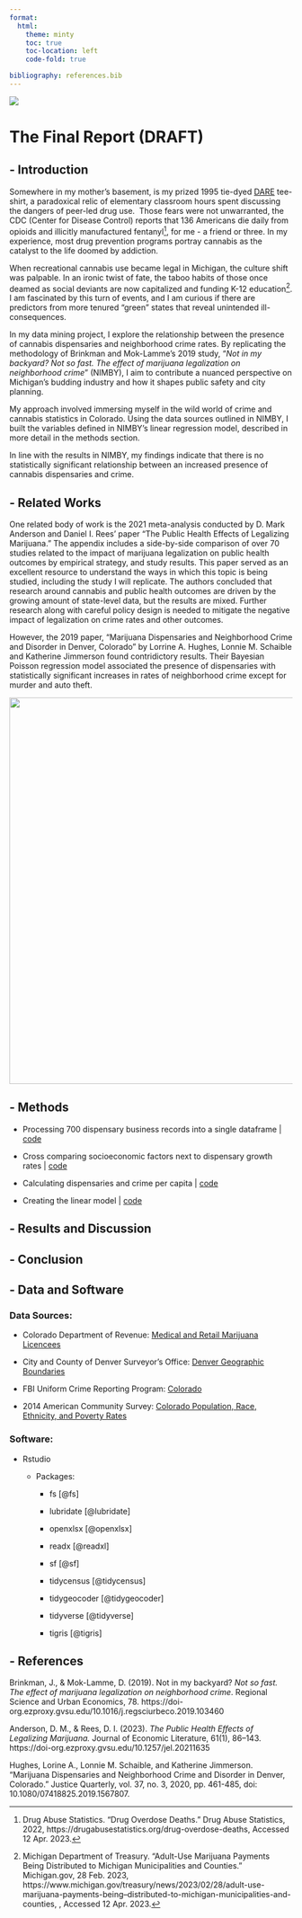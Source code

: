 ```yaml
---
format:
  html:
    theme: minty
    toc: true
    toc-location: left
    code-fold: true

bibliography: references.bib
---
```


![](images/Main%20Title.png){fig-align="center"}

# The Final Report (DRAFT)

## - Introduction

Somewhere in my mother's basement, is my prized 1995 tie-dyed [DARE](https://dare.org/) tee-shirt, a paradoxical relic of elementary classroom hours spent discussing the dangers of peer-led drug use.  Those fears were not unwarranted, the CDC (Center for Disease Control) reports that 136 Americans die daily from opioids and illicitly manufactured fentanyl[^1], for me - a friend or three. In my experience, most drug prevention programs portray cannabis as the catalyst to the life doomed by addiction.

[^1]: Drug Abuse Statistics. "Drug Overdose Deaths." Drug Abuse Statistics, 2022, https://drugabusestatistics.org/drug-overdose-deaths, Accessed 12 Apr. 2023.

When recreational cannabis use became legal in Michigan, the culture shift was palpable. In an ironic twist of fate, the taboo habits of those once deamed as social deviants are now capitalized and funding K-12 education[^2]. I am fascinated by this turn of events, and I am curious if there are predictors from more tenured "green" states that reveal unintended ill-consequences.

[^2]: Michigan Department of Treasury. "Adult-Use Marijuana Payments Being Distributed to Michigan Municipalities and Counties." Michigan.gov, 28 Feb. 2023, https://www.michigan.gov/treasury/news/2023/02/28/adult-use-marijuana-payments-being--distributed-to-michigan-municipalities-and-counties, , Accessed 12 Apr. 2023.

In my data mining project, I explore the relationship between the presence of cannabis dispensaries and neighborhood crime rates. By replicating the methodology of Brinkman and Mok-Lamme's 2019 study, "*Not in my backyard? Not so fast. The effect of marijuana legalization on neighborhood crime*" (NIMBY), I aim to contribute a nuanced perspective on Michigan's budding industry and how it shapes public safety and city planning.

My approach involved immersing myself in the wild world of crime and cannabis statistics in Colorado. Using the data sources outlined in NIMBY, I built the variables defined in NIMBY's linear regression model, described in more detail in the methods section.

In line with the results in NIMBY, my findings indicate that there is no statistically significant relationship between an increased presence of cannabis dispensaries and crime.

## - Related Works

One related body of work is the 2021 meta-analysis conducted by D. Mark Anderson and Daniel I. Rees' paper "The Public Health Effects of Legalizing Marijuana." The appendix includes a side-by-side comparison of over 70 studies related to the impact of marijuana legalization on public health outcomes by empirical strategy, and study results. This paper served as an excellent resource to understand the ways in which this topic is being studied, including the study I will replicate. The authors concluded that research around cannabis and public health outcomes are driven by the growing amount of state-level data, but the results are mixed. Further research along with careful policy design is needed to mitigate the negative impact of legalization on crime rates and other outcomes.

However, the 2019 paper, "Marijuana Dispensaries and Neighborhood Crime and Disorder in Denver, Colorado" by Lorrine A. Hughes, Lonnie M. Schaible and Katherine Jimmerson found contridictory results. Their Bayesian Poisson regression model associated the presence of dispensaries with statistically significant increases in rates of neighborhood crime except for murder and auto theft.

![](https://www.netsuite.com/portal/assets/img/business-articles/data-warehouse/social-data-mining.jpg?v2){width="688"}

## - Methods

-   Processing 700 dispensary business records into a single dataframe \| [code](https://brookemwalters.github.io/Nimby_Site/counting_dispensaries_step1.html "Counting Dispensaries")

-   Cross comparing socioeconomic factors next to dispensary growth rates \| [code](https://brookemwalters.github.io/Nimby_Site/Label%20the%20Dispensaries%20with%20GeoCodes_step2.html "Geocodes, Census Variables, and Dispensaries Per Capita")

-   Calculating dispensaries and crime per capita \| [code](https://brookemwalters.github.io/Nimby_Site/calculate%20crime%20and%20dispensaries%20per%20capita_step3.html "per capita")

-   Creating the linear model \| [code](https://brookemwalters.github.io/Nimby_Site/build_the_linear_model_step4.html)

## - Results and Discussion

## - Conclusion

## - Data and Software

### Data Sources:

-   Colorado Department of Revenue: [Medical and Retail Marijuana Licencees](https://sbg.colorado.gov/med/licensee-information "Dispensaries in the State of Colorado 2013 - 2023 by month, type, and location")

-   City and County of Denver Surveyor's Office: [Denver Geographic Boundaries](https://www.denvergov.org/opendata/dataset/city-and-county-of-denver-annexations "annexations of the City and County of Denver from 1864 to the present")

-   FBI Uniform Crime Reporting Program: [Colorado](https://ucr.fbi.gov/about-us/cjis/ucr/nibrs/2014/tables/main "City and County Level Crimes *2015 and beyond found by adjusting the year in the URL")

-   2014 American Community Survey: [Colorado Population, Race, Ethnicity, and Poverty Rates](https://www.census.gov/acs/www/data/data-tables-and-tools/data-profiles/2014/ "Connected to the API via the TidyCensus Package")

### Software:

-   Rstudio

    -   Packages:

        -   fs [@fs]

        -   lubridate [@lubridate]

        -   openxlsx [@openxlsx]

        -   readx [@readxl]

        -   sf [@sf]

        -   tidycensus [@tidycensus]

        -   tidygeocoder [@tidygeocoder]

        -   tidyverse [@tidyverse]

        -   tigris [@tigris]

## - References

Brinkman, J., & Mok-Lamme, D. (2019). Not in my backyard? *Not so fast. The effect of marijuana legalization on neighborhood crime*. Regional Science and Urban Economics, 78. https://doi-org.ezproxy.gvsu.edu/10.1016/j.regsciurbeco.2019.103460

Anderson, D. M., & Rees, D. I. (2023). *The Public Health Effects of Legalizing Marijuana.* Journal of Economic Literature, 61(1), 86--143. https://doi-org.ezproxy.gvsu.edu/10.1257/jel.20211635

Hughes, Lorine A., Lonnie M. Schaible, and Katherine Jimmerson. "Marijuana Dispensaries and Neighborhood Crime and Disorder in Denver, Colorado." Justice Quarterly, vol. 37, no. 3, 2020, pp. 461-485, doi: 10.1080/07418825.2019.1567807.
